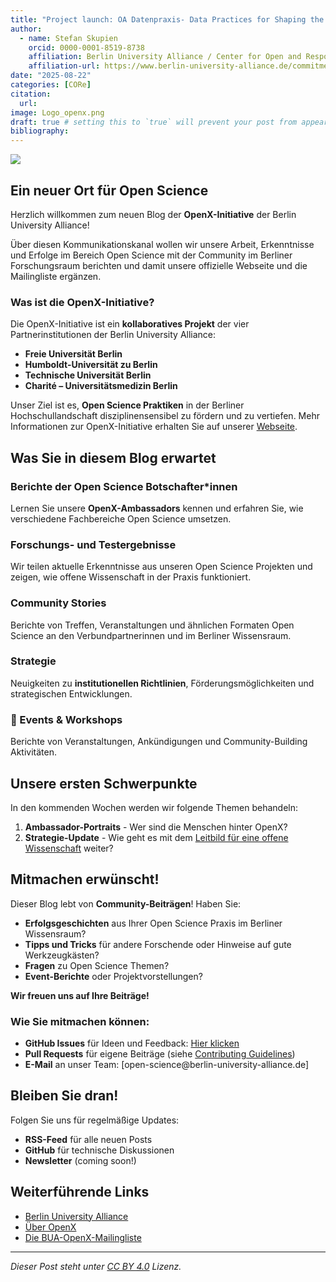 ```yaml
---
title: "Project launch: OA Datenpraxis- Data Practices for Shaping the Open Access Transformation"
author:
  - name: Stefan Skupien
    orcid: 0000-0001-8519-8738
    affiliation: Berlin University Alliance / Center for Open and Responsible Research
    affiliation-url: https://www.berlin-university-alliance.de/commitments/research-quality/index.html 
date: "2025-08-22"
categories: [CORe]
citation: 
  url: 
image: Logo_openx.png 
draft: true # setting this to `true` will prevent your post from appearing on your listing page until you're ready!
bibliography: 
---
```


![](Logo_openx.png)

## Ein neuer Ort für Open Science

Herzlich willkommen zum neuen Blog der **OpenX-Initiative** der Berlin University Alliance! 

Über diesen Kommunikationskanal wollen wir unsere Arbeit, Erkenntnisse und Erfolge im Bereich Open Science mit der Community im Berliner Forschungsraum berichten und damit unsere offizielle Webseite und die Mailingliste ergänzen. 

### Was ist die OpenX-Initiative?

Die OpenX-Initiative ist ein **kollaboratives Projekt** der vier Partnerinstitutionen der Berlin University Alliance:

- **Freie Universität Berlin**
- **Humboldt-Universität zu Berlin**
- **Technische Universität Berlin**  
- **Charité – Universitätsmedizin Berlin**

Unser Ziel ist es, **Open Science Praktiken** in der Berliner Hochschullandschaft disziplinensensibel zu fördern und zu vertiefen. Mehr Informationen zur OpenX-Initiative erhalten Sie auf unserer [Webseite](https://www.berlin-university-alliance.de/openx-initiative/index.html).

## Was Sie in diesem Blog erwartet

### Berichte der Open Science Botschafter*innen
Lernen Sie unsere **OpenX-Ambassadors** kennen und erfahren Sie, wie verschiedene Fachbereiche Open Science umsetzen.

### Forschungs- und Testergebnisse
Wir teilen aktuelle Erkenntnisse aus unseren Open Science Projekten und zeigen, wie offene Wissenschaft in der Praxis funktioniert.

### Community Stories
Berichte von Treffen, Veranstaltungen und ähnlichen Formaten Open Science an den Verbundpartnerinnen und im Berliner Wissensraum.

### Strategie
Neuigkeiten zu **institutionellen Richtlinien**, Förderungsmöglichkeiten und strategischen Entwicklungen.

### 🎉 Events & Workshops
Berichte von Veranstaltungen, Ankündigungen und Community-Building Aktivitäten.

## Unsere ersten Schwerpunkte

In den kommenden Wochen werden wir folgende Themen behandeln:

1. **Ambassador-Portraits** - Wer sind die Menschen hinter OpenX?
2. **Strategie-Update** - Wie geht es mit dem [Leitbild für eine offene Wissenschaft](https://www.berlin-university-alliance.de/commitments/research-quality/open-science/Leitbild-fuer-OS/index.html) weiter?

## Mitmachen erwünscht!

Dieser Blog lebt von **Community-Beiträgen**! Haben Sie:

- **Erfolgsgeschichten** aus Ihrer Open Science Praxis im Berliner Wissensraum?
- **Tipps und Tricks** für andere Forschende oder Hinweise auf gute Werkzeugkästen?
- **Fragen** zu Open Science Themen?
- **Event-Berichte** oder Projektvorstellungen?

**Wir freuen uns auf Ihre Beiträge!** 

### Wie Sie mitmachen können:

- **GitHub Issues** für Ideen und Feedback: [Hier klicken](https://github.com/scobi2022/openX-blog.github.io/issues)
- **Pull Requests** für eigene Beiträge (siehe [Contributing Guidelines](../contributing.qmd))
- **E-Mail** an unser Team: [open-science@berlin-university-alliance.de]

## Bleiben Sie dran!

Folgen Sie uns für regelmäßige Updates:

- **RSS-Feed** für alle neuen Posts
- **GitHub** für technische Diskussionen  
- **Newsletter** (coming soon!)

## Weiterführende Links

- [Berlin University Alliance](https://www.berlin-university-alliance.de/)
- [Über OpenX](https://www.berlin-university-alliance.de/openx/index.html)
- [Die BUA-OpenX-Mailingliste](https://lists.fu-berlin.de/listinfo/BUA-OpenX-Initiative/)

---

*Dieser Post steht unter [CC BY 4.0](https://creativecommons.org/licenses/by/4.0/) Lizenz.*
